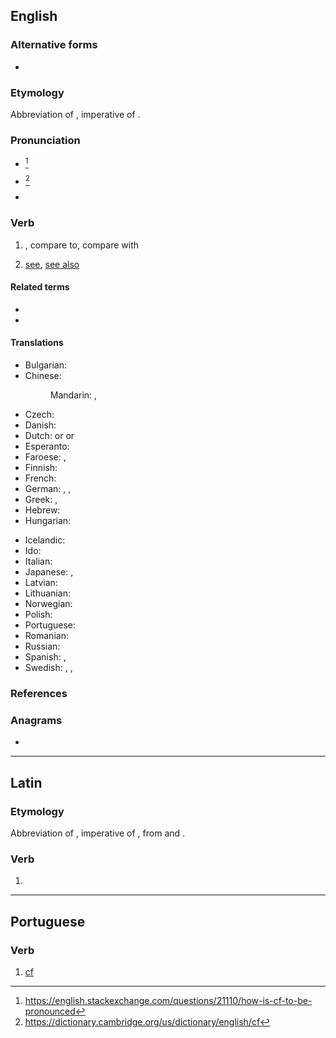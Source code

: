 {{also|cf|Cf|CF|cF|c.f.|.cf}}
==English==

===Alternative forms===
* {{alter|en|cf}}

===Etymology===
Abbreviation of {{der|en|la|cōnfer|t=compare}}, imperative of {{m|la|cōnferō|t=I compare}}.

===Pronunciation===
* {{a|US}} {{IPA|en|/kəmˈpɛɚ ˌwɪθ/}}<ref>https://english.stackexchange.com/questions/21110/how-is-cf-to-be-pronounced</ref>
* {{IPA|en|/siːˈɛf/}}<ref>https://dictionary.cambridge.org/us/dictionary/english/cf</ref>
* {{rhymes|en|ɛf|s=2}}

===Verb===
{{head|en|verb}}

# {{l|en|compare}}, compare to, compare with
# {{lb|en|nonstandard|proscribed}} [[see]], [[see also]]

====Related terms====
* {{l|en|collate}}
* {{l|en|confer}}

====Translations====
<!--Put ABBREVIATIONS in this table, where these exist-->
{{trans-top|compare}}
* Bulgarian: {{t+|bg|сравни}}
* Chinese:
*: Mandarin: {{t+|cmn|參見|sc=Hani}}, {{t+|cmn|参见|tr=cānjiàn|sc=Hani}}
* Czech: {{t+|cs|srov.}}
* Danish: {{t+|da|jf.}}<!--{{t+|da|jævnfør}}-->
* Dutch: {{t|nl|cf.}} or {{t+|nl|vgl.}} or {{t|nl|verg.}}
* Esperanto: {{t|eo|kp.}}
* Faroese: {{t|fo|sbr.}}, {{t|fo|smbr.}}
* Finnish: {{t+|fi|vrt.}}
* French: {{t+|fr|cf.}}
* German: {{t+|de|vgl.}}, {{t+|de|cf.}}, {{t+|de|vergl.}}
* Greek: {{t+|el|πβ.}}, {{t+|el|πρβ.}}
* Hebrew: {{t|he|השו׳}}
* Hungarian: {{t+|hu|vö.}}
{{trans-mid}}
* Icelandic: {{t+|is|sbr.}}
* Ido: {{t|io|kp.}}
* Italian: {{t+|it|cfr.}}
* Japanese: {{t|ja|参照せよ|tr=sanshōseyo|sc=Jpan}}, {{t|ja|比較せよ|tr=hikakuseyo|sc=Jpan}}
* Latvian: {{t|lv|sal.}}
* Lithuanian: {{t|lt|plg.}}
* Norwegian: ''{{t+|no|jf.}}'' <!--{{t+|no|jamfør}}-->
* Polish: {{t+|pl|por.}}
* Portuguese: {{t+|pt|cf.}}
* Romanian: {{t|ro|cf.}}
* Russian: {{t+|ru|ср.}} <!--[[сравни]]-->
* Spanish: {{t|es|cf.}}, {{t|es|cfr.}}
* Swedish: ''{{t|sv|jmf.}}'', ''{{t+|sv|jfr}}'', ''{{t+|sv|jfr.}}'' <!--{{t+|sv|jämför}}-->
{{trans-bottom}}

===References===
<references />

===Anagrams===
* {{anagrams|en|a=cf|F.C.|FC|Fc}}

----

==Latin==

===Etymology===
Abbreviation of {{m|la|cōnfer}}, imperative of {{m|la|cōnferō}}, from {{m|la|con-||together}} and {{m|la|ferō||(I) bring}}.

===Verb===
{{la-verb-form|cf.}}

# {{abbreviation of|la|confer||compare}}

----

==Portuguese==

===Verb===
{{head|pt|verb}}

# [[cf]]